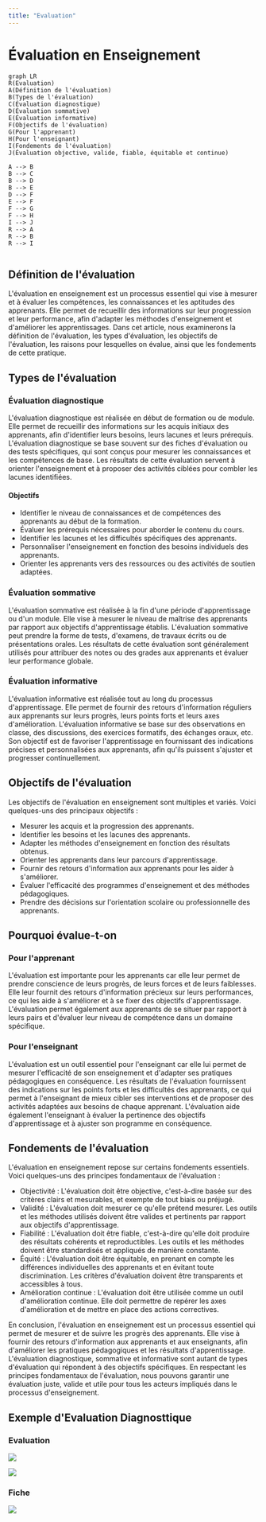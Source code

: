 ```yaml
---
title: "Evaluation"
---
```


# Évaluation en Enseignement

```mermaid
graph LR
R(Evaluation)
A(Définition de l'évaluation)
B(Types de l'évaluation)
C(Évaluation diagnostique)
D(Évaluation sommative)
E(Évaluation informative)
F(Objectifs de l'évaluation)
G(Pour l'apprenant)
H(Pour l'enseignant)
I(Fondements de l'évaluation)
J(Évaluation objective, valide, fiable, équitable et continue)

A --> B
B --> C
B --> D
B --> E
D --> F
E --> F
F --> G
F --> H
I --> J
R --> A
R --> B
R --> I


```

## Définition de l'évaluation

L'évaluation en enseignement est un processus essentiel qui vise à mesurer et à évaluer les compétences, les connaissances et les aptitudes des apprenants. Elle permet de recueillir des informations sur leur progression et leur performance, afin d'adapter les méthodes d'enseignement et d'améliorer les apprentissages. Dans cet article, nous examinerons la définition de l'évaluation, les types d'évaluation, les objectifs de l'évaluation, les raisons pour lesquelles on évalue, ainsi que les fondements de cette pratique.

## Types de l'évaluation

### Évaluation diagnostique

L'évaluation diagnostique est réalisée en début de formation ou de module. Elle permet de recueillir des informations sur les acquis initiaux des apprenants, afin d'identifier leurs besoins, leurs lacunes et leurs prérequis. L'évaluation diagnostique se base souvent sur des fiches d'évaluation ou des tests spécifiques, qui sont conçus pour mesurer les connaissances et les compétences de base. Les résultats de cette évaluation servent à orienter l'enseignement et à proposer des activités ciblées pour combler les lacunes identifiées.

#### Objectifs

- Identifier le niveau de connaissances et de compétences des apprenants au début de la formation.
- Évaluer les prérequis nécessaires pour aborder le contenu du cours.
- Identifier les lacunes et les difficultés spécifiques des apprenants.
- Personnaliser l'enseignement en fonction des besoins individuels des apprenants.
- Orienter les apprenants vers des ressources ou des activités de soutien adaptées.

### Évaluation sommative

L'évaluation sommative est réalisée à la fin d'une période d'apprentissage ou d'un module. Elle vise à mesurer le niveau de maîtrise des apprenants par rapport aux objectifs d'apprentissage établis. L'évaluation sommative peut prendre la forme de tests, d'examens, de travaux écrits ou de présentations orales. Les résultats de cette évaluation sont généralement utilisés pour attribuer des notes ou des grades aux apprenants et évaluer leur performance globale.

### Évaluation informative

L'évaluation informative est réalisée tout au long du processus d'apprentissage. Elle permet de fournir des retours d'information réguliers aux apprenants sur leurs progrès, leurs points forts et leurs axes d'amélioration. L'évaluation informative se base sur des observations en classe, des discussions, des exercices formatifs, des échanges oraux, etc. Son objectif est de favoriser l'apprentissage en fournissant des indications précises et personnalisées aux apprenants, afin qu'ils puissent s'ajuster et progresser continuellement.

## Objectifs de l'évaluation

Les objectifs de l'évaluation en enseignement sont multiples et variés. Voici quelques-uns des principaux objectifs :

- Mesurer les acquis et la progression des apprenants.
- Identifier les besoins et les lacunes des apprenants.
- Adapter les méthodes d'enseignement en fonction des résultats obtenus.
- Orienter les apprenants dans leur parcours d'apprentissage.
- Fournir des retours d'information aux apprenants pour les aider à s'améliorer.
- Évaluer l'efficacité des programmes d'enseignement et des méthodes pédagogiques.
- Prendre des décisions sur l'orientation scolaire ou professionnelle des apprenants.

## Pourquoi évalue-t-on

### Pour l'apprenant

L'évaluation est importante pour les apprenants car elle leur permet de prendre conscience de leurs progrès, de leurs forces et de leurs faiblesses. Elle leur fournit des retours d'information précieux sur leurs performances, ce qui les aide à s'améliorer et à se fixer des objectifs d'apprentissage. L'évaluation permet également aux apprenants de se situer par rapport à leurs pairs et d'évaluer leur niveau de compétence dans un domaine spécifique.

### Pour l'enseignant

L'évaluation est un outil essentiel pour l'enseignant car elle lui permet de mesurer l'efficacité de son enseignement et d'adapter ses pratiques pédagogiques en conséquence. Les résultats de l'évaluation fournissent des indications sur les points forts et les difficultés des apprenants, ce qui permet à l'enseignant de mieux cibler ses interventions et de proposer des activités adaptées aux besoins de chaque apprenant. L'évaluation aide également l'enseignant à évaluer la pertinence des objectifs d'apprentissage et à ajuster son programme en conséquence.

## Fondements de l'évaluation

L'évaluation en enseignement repose sur certains fondements essentiels. Voici quelques-uns des principes fondamentaux de l'évaluation :

- Objectivité : L'évaluation doit être objective, c'est-à-dire basée sur des critères clairs et mesurables, et exempte de tout biais ou préjugé.
- Validité : L'évaluation doit mesurer ce qu'elle prétend mesurer. Les outils et les méthodes utilisés doivent être valides et pertinents par rapport aux objectifs d'apprentissage.
- Fiabilité : L'évaluation doit être fiable, c'est-à-dire qu'elle doit produire des résultats cohérents et reproductibles. Les outils et les méthodes doivent être standardisés et appliqués de manière constante.
- Équité : L'évaluation doit être équitable, en prenant en compte les différences individuelles des apprenants et en évitant toute discrimination. Les critères d'évaluation doivent être transparents et accessibles à tous.
- Amélioration continue : L'évaluation doit être utilisée comme un outil d'amélioration continue. Elle doit permettre de repérer les axes d'amélioration et de mettre en place des actions correctives.

En conclusion, l'évaluation en enseignement est un processus essentiel qui permet de mesurer et de suivre les progrès des apprenants. Elle vise à fournir des retours d'information aux apprenants et aux enseignants, afin d'améliorer les pratiques pédagogiques et les résultats d'apprentissage. L'évaluation diagnostique, sommative et informative sont autant de types d'évaluation qui répondent à des objectifs spécifiques. En respectant les principes fondamentaux de l'évaluation, nous pouvons garantir une évaluation juste, valide et utile pour tous les acteurs impliqués dans le processus d'enseignement.

## Exemple d'Evaluation Diagnosttique

### Evaluation

![](/s2/gestion/ev-diagnostique-1.png)

![](/s2/gestion/ev-diagnostique-2.png)

### Fiche

![](/s2/gestion/ev-diagnostique-3.png)
